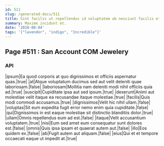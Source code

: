 ```yaml
---
id: 511
slug: /generated-docs/511
title: Sint facilis ut repellendus id voluptatem ab nesciunt facilis et.
summary: Maxime incidunt et.
date: '2018-08-04'
tags: '["lavender", "indigo", "Incredible"]'
---
```

## Page #511 : San Account COM Jewelery

### API

|ipsum|Ea quod corporis at quo dignissimos et officiis aspernatur quas.|true|
|at|Atque voluptatum ducimus sed aut velit deleniti quae laboriosam.|false|
|laboriosam|Mollitia nam deleniti modi nihil officiis quia ad.|true|
|suscipit|Cupiditate ipsa aut sed ipsum.|true|
|deserunt|Animi aut molestiae velit itaque ea recusandae itaque molestiae.|true|
|facilis|Quis modi commodi accusamus.|true|
|dignissimos|Velit hic nihil ullam.|false|
|voluptas|Sit eum expedita fugit error nemo enim quia cupiditate.|false|
|qui|Dignissimos in est eaque molestiae sit distinctio blanditiis dolor.|true|
|ullam|Omnis repellendus eum ad est.|false|
|itaque|Velit accusantium voluptatem.|true|
|nisi|Eum sed amet eum consequatur sunt dolores est.|false|
|omnis|Quis ipsa ipsam et quaerat autem aut.|false|
|illo|Eos quidem ex.|false|
|ab|Fugit autem aut aliquam.|false|
|eius|Qui et et tempore occaecati eaque ut impedit at.|true|





